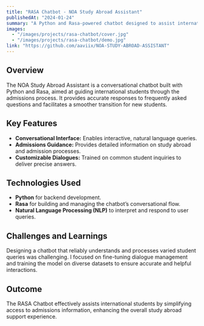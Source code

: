 ```yaml
---
title: "RASA Chatbot - NOA Study Abroad Assistant"
publishedAt: "2024-01-24"
summary: "A Python and Rasa-powered chatbot designed to assist international students with admissions queries and study abroad guidance."
images:
  - "/images/projects/rasa-chatbot/cover.jpg"
  - "/images/projects/rasa-chatbot/demo.jpg"
link: "https://github.com/aaviix/NOA-STUDY-ABROAD-ASSISTANT"
---
```


## Overview

The NOA Study Abroad Assistant is a conversational chatbot built with Python and Rasa, aimed at guiding international students through the admissions process. It provides accurate responses to frequently asked questions and facilitates a smoother transition for new students.

## Key Features

- **Conversational Interface:** Enables interactive, natural language queries.
- **Admissions Guidance:** Provides detailed information on study abroad and admission processes.
- **Customizable Dialogues:** Trained on common student inquiries to deliver precise answers.

## Technologies Used

- **Python** for backend development.
- **Rasa** for building and managing the chatbot’s conversational flow.
- **Natural Language Processing (NLP)** to interpret and respond to user queries.

## Challenges and Learnings

Designing a chatbot that reliably understands and processes varied student queries was challenging. I focused on fine-tuning dialogue management and training the model on diverse datasets to ensure accurate and helpful interactions.

## Outcome

The RASA Chatbot effectively assists international students by simplifying access to admissions information, enhancing the overall study abroad support experience.
